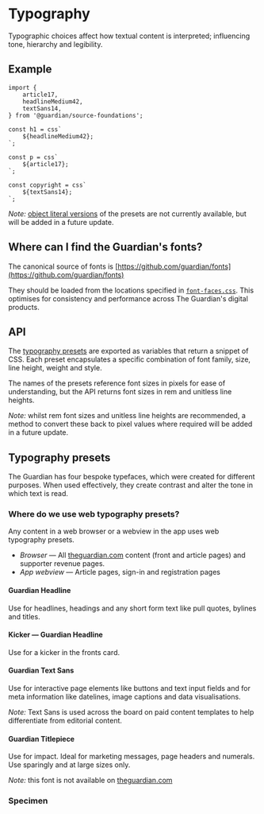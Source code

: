 
<Meta of={TypographyStories} />

# Typography

Typographic choices affect how textual content is interpreted; influencing tone,
hierarchy and legibility.

## Example

```tsx
import {
	article17,
	headlineMedium42,
	textSans14,
} from '@guardian/source-foundations';

const h1 = css`
	${headlineMedium42};
`;

const p = css`
	${article17};
`;

const copyright = css`
	${textSans14};
`;
```

_Note:_ [object literal versions](https://emotion.sh/docs/object-styles) of the
presets are not currently available, but will be added in a future update.

## Where can I find the Guardian's fonts?

The canonical source of fonts is [https://github.com/guardian/fonts](https://github.com/guardian/fonts)

They should be loaded from the locations specified in [`font-faces.css`](https://github.com/guardian/fonts/blob/main/fonts/web/font-faces.css). This optimises for consistency and performance across The Guardian's digital products.

## API

The [typography presets](https://theguardian.design/2a1e5182b/p/01555f-typography-presets/b/830670)
are exported as variables that return a snippet of CSS. Each preset encapsulates
a specific combination of font family, size, line height, weight and style.

The names of the presets reference font sizes in pixels for ease of
understanding, but the API returns font sizes in rem and unitless line heights.

_Note:_ whilst rem font sizes and unitless line heights are recommended, a
method to convert these back to pixel values where required will be added in a
future update.

## Typography presets

The Guardian has four bespoke typefaces, which were created for different
purposes. When used effectively, they create contrast and alter the tone in
which text is read.

### Where do we use web typography presets?

Any content in a web browser or a webview in the app uses web typography
presets.

- _Browser_ — All [theguardian.com](https://www.theguardian.com) content
  (front and article pages) and supporter revenue pages.
- _App webview_ — Article pages, sign-in and registration pages

#### Guardian Headline

Use for headlines, headings and any short form text like pull quotes, bylines
and titles.

#### Kicker — Guardian Headline

Use for a kicker in the fronts card.

#### Guardian Text Sans

Use for interactive page elements like buttons and text input fields and for
meta information like datelines, image captions and data visualisations.

_Note:_ Text Sans is used across the board on paid content templates to help
differentiate from editorial content.

#### Guardian Titlepiece

Use for impact. Ideal for marketing messages, page headers and numerals. Use
sparingly and at large sizes only.

_Note:_ this font is not available on [theguardian.com](https://theguardian.com)

### Specimen

<Canvas of={TypographyStories.Presets} />
